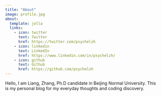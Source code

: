 ```yaml
---
title: "About"
image: profile.jpg
about:
  template: jolla
  links:
    - icon: twitter
      text: Twitter
      href: https://twitter.com/psychelzh
    - icon: linkedin
      text: LinkedIn
      href: https://www.linkedin.com/in/psychelzh/
    - icon: github
      text: Github
      href: https://github.com/psychelzh
---
```


Hello, I am Liang, Zhang, Ph.D candidate in Beijing Normal University. This is my personal blog for my everyday thoughts and coding discovery.
